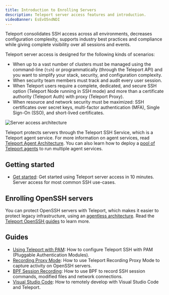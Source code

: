 ```yaml
---
title: Introduction to Enrolling Servers
description: Teleport server access features and introduction.
videoBanner: EsEvO5ndNDI
---
```


Teleport consolidates SSH access across all environments, decreases
configuration complexity, supports industry best practices and compliance while
giving complete visibility over all sessions and events.

Teleport server access is designed for the following kinds of scenarios:

- When up to a vast number of clusters must be managed using the command-line (`tsh`) or programmatically (through the Teleport API) and you want to simplify your stack, security, and configuration complexity.
- When security team members must track and audit every user session. 
- When Teleport users require a complete, dedicated, and secure SSH option (Teleport Node running in SSH mode) and more than a certificate authority (Teleport Auth) with proxy (Teleport Proxy).
- When resource and network security must be maximized: SSH certificates over secret keys, multi-factor authentication (MFA), Single Sign-On (SSO), and short-lived certificates.

![Server access architecture](../../../img/server-access/architecture.png)

Teleport protects servers through the Teleport SSH Service, which is a Teleport
agent service. For more information on agent services, read [Teleport Agent
Architecture](../../reference/architecture/agents.mdx). You can also learn how to deploy a
[pool of Teleport agents](../agents/introduction.mdx) to run multiple agent
services.

## Getting started

- [Get started](getting-started.mdx): Get started using Teleport server access
  in 10 minutes. Server access for most common SSH use-cases.

## Enrolling OpenSSH servers

You can protect OpenSSH servers with Teleport, which makes it easier to protect
legacy infrastructure, using an [agentless architecture](./openssh/openssh.mdx).
Read the [Teleport OpenSSH guides](./openssh.mdx) to learn more.

## Guides

- [Using Teleport with PAM](./guides/ssh-pam.mdx): How to configure Teleport SSH with PAM (Pluggable Authentication Modules).
- [Recording Proxy Mode](./guides/recording-proxy-mode.mdx): How to use Teleport Recording Proxy Mode to capture activity on OpenSSH servers.
- [BPF Session Recording](./guides/bpf-session-recording.mdx): How to use BPF to record SSH session commands, modified files and network connections.
- [Visual Studio Code](./guides/vscode.mdx): How to remotely develop with Visual Studio Code and Teleport.
